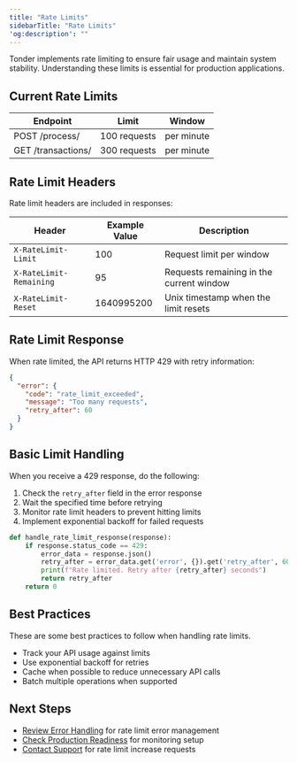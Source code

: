 ```yaml
---
title: "Rate Limits"
sidebarTitle: "Rate Limits"
'og:description': ""
---
```


Tonder implements rate limiting to ensure fair usage and maintain system stability. Understanding these limits is essential for production applications.

## Current Rate Limits

| Endpoint           | Limit        | Window     |
| ------------------ | ------------ | ---------- |
| POST /process/     | 100 requests | per minute |
| GET /transactions/ | 300 requests | per minute |

## Rate Limit Headers

Rate limit headers are included in responses:

| Header                  | Example Value   | Description                                 |
|-------------------------|-----------------|---------------------------------------------|
| `X-RateLimit-Limit`     | 100             | Request limit per window                    |
| `X-RateLimit-Remaining` | 95              | Requests remaining in the current window    |
| `X-RateLimit-Reset`     | 1640995200      | Unix timestamp when the limit resets        |

## Rate Limit Response

When rate limited, the API returns HTTP 429 with retry information:

```json
{
  "error": {
    "code": "rate_limit_exceeded",
    "message": "Too many requests",
    "retry_after": 60
  }
}
```

## Basic Limit Handling

When you receive a 429 response, do the following:

1. Check the `retry_after` field in the error response
2. Wait the specified time before retrying
3. Monitor rate limit headers to prevent hitting limits
4. Implement exponential backoff for failed requests

<Accordion title="Example Response Handling (Python)">

```python
def handle_rate_limit_response(response):
    if response.status_code == 429:
        error_data = response.json()
        retry_after = error_data.get('error', {}).get('retry_after', 60)
        print(f"Rate limited. Retry after {retry_after} seconds")
        return retry_after
    return 0
```
</Accordion>

## Best Practices

These are some best practices to follow when handling rate limits.

- Track your API usage against limits
- Use exponential backoff for retries
- Cache when possible to reduce unnecessary API calls
- Batch multiple operations when supported

## Next Steps

- [Review Error Handling](../integration/error-handling) for rate limit error management
- [Check Production Readiness](./production-readiness) for monitoring setup
- [Contact Support](./support) for rate limit increase requests